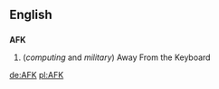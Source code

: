 ==English==

==={{Initialism}}===
'''AFK'''
# (''computing'' and ''military'') Away From the Keyboard

[[de:AFK]]
[[pl:AFK]]